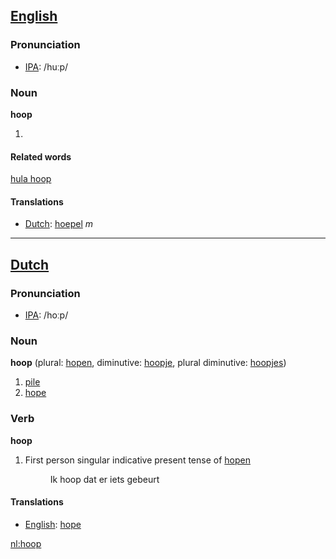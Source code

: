 ==[[English]]==
=== Pronunciation ===
*[[w:IPA|IPA]]: /huːp/
===Noun===
'''hoop'''
# {{substub}}

====Related words====
[[hula hoop]]
====Translations====
*[[Dutch]]: [[hoepel]] ''m''

----

==[[Dutch]]==
=== Pronunciation ===
*[[w:IPA|IPA]]: /hoːp/
===Noun===

'''hoop''' (plural: [[hopen]], diminutive: [[hoopje]], plural diminutive: [[hoopjes]])

#[[pile]]
#[[hope]]

===Verb===

'''hoop'''

# First person singular indicative present tense of [[hopen]]
#:Ik hoop dat er iets gebeurt

====Translations====
*[[English]]: [[hope]]

[[nl:hoop]]